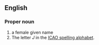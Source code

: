 ==English==
===Proper noun===
#a female given name
#The letter ''J'' in the [[ICAO spelling alphabet]].